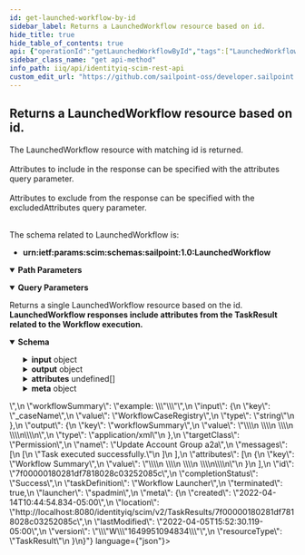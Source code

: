 ```yaml
---
id: get-launched-workflow-by-id
sidebar_label: Returns a LaunchedWorkflow resource based on id.
hide_title: true
hide_table_of_contents: true
api: {"operationId":"getLaunchedWorkflowById","tags":["LaunchedWorkflows"],"description":"The LaunchedWorkflow resource with matching id is returned.<br /><br />\nAttributes to include in the response can be specified with the attributes query parameter. <br /><br /> \nAttributes to exclude from the response can be specified with the excludedAttributes query parameter. <br /><br />\n\nThe schema related to LaunchedWorkflow is: \n- **urn:ietf:params:scim:schemas:sailpoint:1.0:LaunchedWorkflow**\n","parameters":[{"name":"launchedWorkflowId","in":"path","schema":{"type":"string","example":"c0a8019c802d1e5a81802eb2b57e020f"},"description":"id of LaunchedWorkflow resource.","required":true},{"in":"query","name":"attributes","schema":{"type":"string","example":"expiration"},"description":"A comma-separated list of attributes to return in the response. This query parameter supersedes excludedAttributes, so providing the same attribute(s) to both will result in the attribute(s) being returned."},{"in":"query","name":"excludedAttributes","schema":{"type":"string","example":"names"},"description":"A comma-separated list of attributes to exclude from the response. **Some attributes cannot be excluded.**"}],"responses":{"200":{"description":"Returns a single LaunchedWorkflow resource based on the id. <br /> **LaunchedWorkflow responses include attributes from the TaskResult related to the Workflow execution.**","content":{"application/json":{"schema":{"properties":{"partitioned":{"description":"Flag to indicate this TaskResult is partitioned. (From the TaskResult used to launch the Workflow).","type":"boolean","example":true},"completed":{"type":"string","format":"date-time","description":"The completed DateTime of the TaskResult. (From the TaskResult used to launch the Workflow).","example":"2022-04-14T10:45:26.098-05:00"},"type":{"description":"Type of the TaskResult. (From the TaskResult used to launch the Workflow).","type":"string","example":"Workflow"},"launched":{"type":"string","format":"date-time","description":"The launched DateTime of the TaskResult. (From the TaskResult used to launch the Workflow).","example":"2022-04-14T10:45:26.114-05:00"},"pendingSignOffs":{"description":"The number of pending signoffs of this TaskResult. (From the TaskResult used to launch the Workflow).","type":"integer","example":2},"workflowName":{"description":"Name of the Workflow to launch.","type":"string","example":"Update Account Group a2a"},"identityRequestId":{"description":"Id representing the identity request.","type":"string","example":"0000000002"},"workflowCaseId":{"description":"Id representing the workflow case (a running instance of a workflow).","type":"string","example":"7f000001806719888180675c8f8a016a"},"workflowProcessId":{"type":"string","description":"Id representing the workflow monitoring process log.","example":"7f000001806719888180675c8f8a0017b"},"retries":{"description":"The number of retries performed during the execution of provisioning activities.","type":"integer","example":1},"approvalSet":{"description":"XML representation of approvals.","type":"string","example":"example: <ApprovalSet><ApprovalItem application=\"Active Directory\" approver=\"James.Smith\" assignmentId=\"25701d226e9d4f98a8e42fcebb6113597\" displayName=\"Role\" displayValue=\"Benefits\" id=\"7e314fb9b307481682b42f8e714b5687\" name=\"assignedRoles\" operation=\"Add\" state=\"Pending\" value=\"Benefits\"><Attributes> <Map><entry key=\"comments\"/><entry key=\"Access Request Item\"/><entry key=\"flow\" value=\"AccessRequest\"/><entry key=\"id\" value=\"7f00000180281df7818028bfb3ab5c87\"/><entry key=\"interface\" value=\"IIQ\"/><entry key=\"operation\" value=\"RoleAdd\"/></Map></Attributes></ApprovalItem></ApprovalSet>"},"workflowSummary":{"description":"XML representation of the workflow summary.","type":"string","example":"example: \"<WorkflowSummary step=\"end\"><Interactions><ApprovalSummary completer=\"James Smith\" endDate=\"1651001587664\" owner=\"James.Smith\" request=\"Approve modification of entitlement ADDirectDemodata group: CN=a2a,OU=HierarchicalGroups,OU=DemoData,DC=test,DC=sailpoint,DC=com\" startDate=\"1651001561152\" state=\"Finished\" workItemId=\"7f000001806719888180675c9006016b\" workItemType=\"Approval\"/></Interactions></WorkflowSummary>\""},"input":{"description":"A list of input attributes of the Launched Workflow.","type":"object","properties":{"key":{"description":"The attribute key.","type":"string","example":"_caseName"},"value":{"description":"The attribute value.","type":"string","example":"WorkflowCaseRegistry"},"type":{"description":"The attribute type.","type":"string","example":"string"}}},"output":{"description":"A list of output attributes of the Launched Workflow.","type":"object","properties":{"key":{"description":"The attribute key.","type":"string","example":"workflowSummary"},"value":{"description":"The attribute value.","type":"string","example":"<WorkflowSummary step=\"end\">\\n  <Interactions>\\n    <ApprovalSummary completer=\"James Smith\" endDate=\"1651001587664\" owner=\"James.Smith\" request=\"Approve modification of entitlement ADDirectDemodata group: CN=a2a,OU=HierarchicalGroups,OU=DemoData,DC=test,DC=sailpoint,DC=com\" startDate=\"1651001561152\" state=\"Finished\" workItemId=\"7f000001806719888180675c9006016b\" workItemType=\"Approval\"/>\\n  </Interactions>\\n</WorkflowSummary>\\n"},"type":{"description":"The attribute type.","type":"string","example":"application/xml"}}},"targetClass":{"description":"Target Class of the TaskResult. (From the TaskResult used to launch the Workflow).","type":"string","example":"Permission"},"name":{"description":"Name of the TaskResult. (From the TaskResult used to launch the Workflow).","type":"string","example":"Update Account Group a2a"},"messages":{"description":"List of messages of the TaskResult. (From the TaskResult used to launch the Workflow).","type":"array","items":{"example":["Task executed successfully."]}},"attributes":{"description":"A list of attributes of the TaskResult. (From the TaskResult used to launch the Workflow).","type":"array","items":{"properties":{"key":{"description":"The attribute key.","type":"string","example":"Workflow Summary"},"value":{"description":"The attribute value.","type":"string","example":"<WorkflowSummary step=\"end\">\\n  <Interactions>\\n    <ApprovalSummary completer=\"James Smith\" endDate=\"1651001587664\" owner=\"James.Smith\" request=\"Approve modification of entitlement ADDirectDemodata group: CN=a2a,OU=HierarchicalGroups,OU=DemoData,DC=test,DC=sailpoint,DC=com\" startDate=\"1651001561152\" state=\"Finished\" workItemId=\"7f000001806719888180675c9006016b\" workItemType=\"Approval\"/>\\n  </Interactions>\\n</WorkflowSummary>\\n"}}}},"id":{"description":"Unique identifier of the TaskResult. (From the TaskResult used to launch the Workflow).","type":"string","example":"7f00000180281df7818028c03252085c"},"completionStatus":{"type":"string","description":"Completion Status of the TaskResult. (From the TaskResult used to launch the Workflow).","enum":["Success","Warning","Error","Terminated","TempError"],"example":"Success"},"taskDefinition":{"type":"string","description":"Name of the TaskDefinition of the TaskResult. (From the TaskResult used to launch the Workflow).","example":"Workflow Launcher"},"terminated":{"description":"Flag to indicate this TaskResult is terminated. (From the TaskResult used to launch the Workflow).","type":"boolean","example":true},"launcher":{"description":"Launcher of the TaskResult. (From the TaskResult used to launch the Workflow).","type":"string","example":"spadmin"},"meta":{"type":"object","properties":{"created":{"description":"DateTime when the TaskResult was created. (From the TaskResult used to launch the Workflow).","type":"string","format":"date-time","example":"2022-04-14T10:44:54.834-05:00"},"location":{"description":"URL to the TaskResult. (From the TaskResult used to launch the Workflow).","type":"string","example":"http://localhost:8080/identityiq/scim/v2/TaskResults/7f00000180281df7818028c03252085c"},"lastModified":{"description":"DateTime of TaskResult last modification. (From the TaskResult used to launch the Workflow).","type":"string","format":"date-time","example":"2022-04-05T15:52:30.119-05:00"},"version":{"description":"TaskResult version. (From the TaskResult used to launch the Workflow).","type":"string","example":"\"W\"1649951094834\""},"resourceType":{"description":"Resource type of the metadata subject. (From the TaskResult used to launch the Workflow).","type":"string","example":"TaskResult"}}}}}}}}},"method":"get","path":"/LaunchedWorkflow/{launchedWorkflowId}","servers":[{"url":"http://localhost:8080/identityiq/scim/v2","description":"IdentityIQ SCIM server basepath and path to API."}],"security":[{"basicAuth":[]}],"securitySchemes":{"basicAuth":{"type":"http","scheme":"basic"}},"info":{"description":"IdentityIQ REST Endpoint Interface Documentation for SCIM\n","version":"8.3","title":"IdentityIQ SCIM REST API"},"postman":{"name":"Returns a LaunchedWorkflow resource based on id.","description":{"content":"The LaunchedWorkflow resource with matching id is returned.<br /><br />\nAttributes to include in the response can be specified with the attributes query parameter. <br /><br /> \nAttributes to exclude from the response can be specified with the excludedAttributes query parameter. <br /><br />\n\nThe schema related to LaunchedWorkflow is: \n- **urn:ietf:params:scim:schemas:sailpoint:1.0:LaunchedWorkflow**\n","type":"text/plain"},"url":{"path":["LaunchedWorkflow",":launchedWorkflowId"],"host":["{{baseUrl}}"],"query":[{"disabled":false,"description":{"content":"A comma-separated list of attributes to return in the response. This query parameter supersedes excludedAttributes, so providing the same attribute(s) to both will result in the attribute(s) being returned.","type":"text/plain"},"key":"attributes","value":""},{"disabled":false,"description":{"content":"A comma-separated list of attributes to exclude from the response. **Some attributes cannot be excluded.**","type":"text/plain"},"key":"excludedAttributes","value":""}],"variable":[{"disabled":false,"description":{"content":"(Required) id of LaunchedWorkflow resource.","type":"text/plain"},"type":"any","value":"","key":"launchedWorkflowId"}]},"header":[{"key":"Accept","value":"application/json"}],"method":"GET"}}
sidebar_class_name: "get api-method"
info_path: iiq/api/identityiq-scim-rest-api
custom_edit_url: "https://github.com/sailpoint-oss/developer.sailpoint.com/issues/new?assignees=&labels=&template=bug-report.md&title=%5BBug%5D+Your+Bug+Report+Here Requesting changes to 'Returns a LaunchedWorkflow resource based on id.' (get-launched-workflow-by-id)"
---
```



## Returns a LaunchedWorkflow resource based on id.



The LaunchedWorkflow resource with matching id is returned.<br /><br />
Attributes to include in the response can be specified with the attributes query parameter. <br /><br /> 
Attributes to exclude from the response can be specified with the excludedAttributes query parameter. <br /><br />

The schema related to LaunchedWorkflow is: 
- **urn:ietf:params:scim:schemas:sailpoint:1.0:LaunchedWorkflow**


<details style={{"marginBottom":"1rem"}} data-collapsed={false} open={true}><summary style={{}}><strong>Path Parameters</strong></summary><div><ul><ParamsItem className={"paramsItem"} param={{"name":"launchedWorkflowId","in":"path","schema":{"type":"string","example":"c0a8019c802d1e5a81802eb2b57e020f"},"description":"id of LaunchedWorkflow resource.","required":true}}></ParamsItem></ul></div></details><details style={{"marginBottom":"1rem"}} data-collapsed={false} open={true}><summary style={{}}><strong>Query Parameters</strong></summary><div><ul><ParamsItem className={"paramsItem"} param={{"in":"query","name":"attributes","schema":{"type":"string","example":"expiration"},"description":"A comma-separated list of attributes to return in the response. This query parameter supersedes excludedAttributes, so providing the same attribute(s) to both will result in the attribute(s) being returned."}}></ParamsItem><ParamsItem className={"paramsItem"} param={{"in":"query","name":"excludedAttributes","schema":{"type":"string","example":"names"},"description":"A comma-separated list of attributes to exclude from the response. **Some attributes cannot be excluded.**"}}></ParamsItem></ul></div></details><div><ApiTabs><TabItem label={"200"} value={"200"}><div>

Returns a single LaunchedWorkflow resource based on the id. <br /> **LaunchedWorkflow responses include attributes from the TaskResult related to the Workflow execution.**

</div><div><MimeTabs schemaType={"response"}><TabItem label={"application/json"} value={"application/json"}><SchemaTabs><TabItem label={"Schema"} value={"Schema"}><details style={{}} data-collapsed={false} open={true}><summary style={{"textAlign":"left"}}><strong>Schema</strong></summary><div style={{"textAlign":"left","marginLeft":"1rem"}}></div><ul style={{"marginLeft":"1rem"}}><SchemaItem collapsible={false} name={"partitioned"} required={false} deprecated={undefined} schemaDescription={"Flag to indicate this TaskResult is partitioned. (From the TaskResult used to launch the Workflow)."} schemaName={"boolean"} qualifierMessage={undefined} defaultValue={undefined}></SchemaItem><SchemaItem collapsible={false} name={"completed"} required={false} deprecated={undefined} schemaDescription={"The completed DateTime of the TaskResult. (From the TaskResult used to launch the Workflow)."} schemaName={"date-time"} qualifierMessage={undefined} defaultValue={undefined}></SchemaItem><SchemaItem collapsible={false} name={"type"} required={false} deprecated={undefined} schemaDescription={"Type of the TaskResult. (From the TaskResult used to launch the Workflow)."} schemaName={"string"} qualifierMessage={undefined} defaultValue={undefined}></SchemaItem><SchemaItem collapsible={false} name={"launched"} required={false} deprecated={undefined} schemaDescription={"The launched DateTime of the TaskResult. (From the TaskResult used to launch the Workflow)."} schemaName={"date-time"} qualifierMessage={undefined} defaultValue={undefined}></SchemaItem><SchemaItem collapsible={false} name={"pendingSignOffs"} required={false} deprecated={undefined} schemaDescription={"The number of pending signoffs of this TaskResult. (From the TaskResult used to launch the Workflow)."} schemaName={"integer"} qualifierMessage={undefined} defaultValue={undefined}></SchemaItem><SchemaItem collapsible={false} name={"workflowName"} required={false} deprecated={undefined} schemaDescription={"Name of the Workflow to launch."} schemaName={"string"} qualifierMessage={undefined} defaultValue={undefined}></SchemaItem><SchemaItem collapsible={false} name={"identityRequestId"} required={false} deprecated={undefined} schemaDescription={"Id representing the identity request."} schemaName={"string"} qualifierMessage={undefined} defaultValue={undefined}></SchemaItem><SchemaItem collapsible={false} name={"workflowCaseId"} required={false} deprecated={undefined} schemaDescription={"Id representing the workflow case (a running instance of a workflow)."} schemaName={"string"} qualifierMessage={undefined} defaultValue={undefined}></SchemaItem><SchemaItem collapsible={false} name={"workflowProcessId"} required={false} deprecated={undefined} schemaDescription={"Id representing the workflow monitoring process log."} schemaName={"string"} qualifierMessage={undefined} defaultValue={undefined}></SchemaItem><SchemaItem collapsible={false} name={"retries"} required={false} deprecated={undefined} schemaDescription={"The number of retries performed during the execution of provisioning activities."} schemaName={"integer"} qualifierMessage={undefined} defaultValue={undefined}></SchemaItem><SchemaItem collapsible={false} name={"approvalSet"} required={false} deprecated={undefined} schemaDescription={"XML representation of approvals."} schemaName={"string"} qualifierMessage={undefined} defaultValue={undefined}></SchemaItem><SchemaItem collapsible={false} name={"workflowSummary"} required={false} deprecated={undefined} schemaDescription={"XML representation of the workflow summary."} schemaName={"string"} qualifierMessage={undefined} defaultValue={undefined}></SchemaItem><SchemaItem collapsible={true} className={"schemaItem"}><details style={{}}><summary style={{}}><strong>input</strong><span style={{"opacity":"0.6"}}> object</span></summary><div style={{"marginLeft":"1rem"}}><div style={{"marginTop":".5rem","marginBottom":".5rem"}}>

A list of input attributes of the Launched Workflow.

</div><SchemaItem collapsible={false} name={"key"} required={false} deprecated={undefined} schemaDescription={"The attribute key."} schemaName={"string"} qualifierMessage={undefined} defaultValue={undefined}></SchemaItem><SchemaItem collapsible={false} name={"value"} required={false} deprecated={undefined} schemaDescription={"The attribute value."} schemaName={"string"} qualifierMessage={undefined} defaultValue={undefined}></SchemaItem><SchemaItem collapsible={false} name={"type"} required={false} deprecated={undefined} schemaDescription={"The attribute type."} schemaName={"string"} qualifierMessage={undefined} defaultValue={undefined}></SchemaItem></div></details></SchemaItem><SchemaItem collapsible={true} className={"schemaItem"}><details style={{}}><summary style={{}}><strong>output</strong><span style={{"opacity":"0.6"}}> object</span></summary><div style={{"marginLeft":"1rem"}}><div style={{"marginTop":".5rem","marginBottom":".5rem"}}>

A list of output attributes of the Launched Workflow.

</div><SchemaItem collapsible={false} name={"key"} required={false} deprecated={undefined} schemaDescription={"The attribute key."} schemaName={"string"} qualifierMessage={undefined} defaultValue={undefined}></SchemaItem><SchemaItem collapsible={false} name={"value"} required={false} deprecated={undefined} schemaDescription={"The attribute value."} schemaName={"string"} qualifierMessage={undefined} defaultValue={undefined}></SchemaItem><SchemaItem collapsible={false} name={"type"} required={false} deprecated={undefined} schemaDescription={"The attribute type."} schemaName={"string"} qualifierMessage={undefined} defaultValue={undefined}></SchemaItem></div></details></SchemaItem><SchemaItem collapsible={false} name={"targetClass"} required={false} deprecated={undefined} schemaDescription={"Target Class of the TaskResult. (From the TaskResult used to launch the Workflow)."} schemaName={"string"} qualifierMessage={undefined} defaultValue={undefined}></SchemaItem><SchemaItem collapsible={false} name={"name"} required={false} deprecated={undefined} schemaDescription={"Name of the TaskResult. (From the TaskResult used to launch the Workflow)."} schemaName={"string"} qualifierMessage={undefined} defaultValue={undefined}></SchemaItem><SchemaItem collapsible={false} name={"messages"} required={false} deprecated={undefined} schemaDescription={"List of messages of the TaskResult. (From the TaskResult used to launch the Workflow)."} schemaName={"undefined[]"} qualifierMessage={undefined} defaultValue={undefined}></SchemaItem><SchemaItem collapsible={true} className={"schemaItem"}><details style={{}}><summary style={{}}><strong>attributes</strong><span style={{"opacity":"0.6"}}> undefined[]</span></summary><div style={{"marginLeft":"1rem"}}><div style={{"marginTop":".5rem","marginBottom":".5rem"}}>

A list of attributes of the TaskResult. (From the TaskResult used to launch the Workflow).

</div><SchemaItem collapsible={false} name={"key"} required={false} deprecated={undefined} schemaDescription={"The attribute key."} schemaName={"string"} qualifierMessage={undefined} defaultValue={undefined}></SchemaItem><SchemaItem collapsible={false} name={"value"} required={false} deprecated={undefined} schemaDescription={"The attribute value."} schemaName={"string"} qualifierMessage={undefined} defaultValue={undefined}></SchemaItem></div></details></SchemaItem><SchemaItem collapsible={false} name={"id"} required={false} deprecated={undefined} schemaDescription={"Unique identifier of the TaskResult. (From the TaskResult used to launch the Workflow)."} schemaName={"string"} qualifierMessage={undefined} defaultValue={undefined}></SchemaItem><SchemaItem collapsible={false} name={"completionStatus"} required={false} deprecated={undefined} schemaDescription={"Completion Status of the TaskResult. (From the TaskResult used to launch the Workflow)."} schemaName={"string"} qualifierMessage={"**Possible values:** [`Success`, `Warning`, `Error`, `Terminated`, `TempError`]"} defaultValue={undefined}></SchemaItem><SchemaItem collapsible={false} name={"taskDefinition"} required={false} deprecated={undefined} schemaDescription={"Name of the TaskDefinition of the TaskResult. (From the TaskResult used to launch the Workflow)."} schemaName={"string"} qualifierMessage={undefined} defaultValue={undefined}></SchemaItem><SchemaItem collapsible={false} name={"terminated"} required={false} deprecated={undefined} schemaDescription={"Flag to indicate this TaskResult is terminated. (From the TaskResult used to launch the Workflow)."} schemaName={"boolean"} qualifierMessage={undefined} defaultValue={undefined}></SchemaItem><SchemaItem collapsible={false} name={"launcher"} required={false} deprecated={undefined} schemaDescription={"Launcher of the TaskResult. (From the TaskResult used to launch the Workflow)."} schemaName={"string"} qualifierMessage={undefined} defaultValue={undefined}></SchemaItem><SchemaItem collapsible={true} className={"schemaItem"}><details style={{}}><summary style={{}}><strong>meta</strong><span style={{"opacity":"0.6"}}> object</span></summary><div style={{"marginLeft":"1rem"}}><SchemaItem collapsible={false} name={"created"} required={false} deprecated={undefined} schemaDescription={"DateTime when the TaskResult was created. (From the TaskResult used to launch the Workflow)."} schemaName={"date-time"} qualifierMessage={undefined} defaultValue={undefined}></SchemaItem><SchemaItem collapsible={false} name={"location"} required={false} deprecated={undefined} schemaDescription={"URL to the TaskResult. (From the TaskResult used to launch the Workflow)."} schemaName={"string"} qualifierMessage={undefined} defaultValue={undefined}></SchemaItem><SchemaItem collapsible={false} name={"lastModified"} required={false} deprecated={undefined} schemaDescription={"DateTime of TaskResult last modification. (From the TaskResult used to launch the Workflow)."} schemaName={"date-time"} qualifierMessage={undefined} defaultValue={undefined}></SchemaItem><SchemaItem collapsible={false} name={"version"} required={false} deprecated={undefined} schemaDescription={"TaskResult version. (From the TaskResult used to launch the Workflow)."} schemaName={"string"} qualifierMessage={undefined} defaultValue={undefined}></SchemaItem><SchemaItem collapsible={false} name={"resourceType"} required={false} deprecated={undefined} schemaDescription={"Resource type of the metadata subject. (From the TaskResult used to launch the Workflow)."} schemaName={"string"} qualifierMessage={undefined} defaultValue={undefined}></SchemaItem></div></details></SchemaItem></ul></details></TabItem><TabItem label={"Example (from schema)"} value={"Example (from schema)"}><ResponseSamples responseExample={"{\n  \"partitioned\": true,\n  \"completed\": \"2022-04-14T10:45:26.098-05:00\",\n  \"type\": \"Workflow\",\n  \"launched\": \"2022-04-14T10:45:26.114-05:00\",\n  \"pendingSignOffs\": 2,\n  \"workflowName\": \"Update Account Group a2a\",\n  \"identityRequestId\": \"0000000002\",\n  \"workflowCaseId\": \"7f000001806719888180675c8f8a016a\",\n  \"workflowProcessId\": \"7f000001806719888180675c8f8a0017b\",\n  \"retries\": 1,\n  \"approvalSet\": \"example: <ApprovalSet><ApprovalItem application=\\\"Active Directory\\\" approver=\\\"James.Smith\\\" assignmentId=\\\"25701d226e9d4f98a8e42fcebb6113597\\\" displayName=\\\"Role\\\" displayValue=\\\"Benefits\\\" id=\\\"7e314fb9b307481682b42f8e714b5687\\\" name=\\\"assignedRoles\\\" operation=\\\"Add\\\" state=\\\"Pending\\\" value=\\\"Benefits\\\"><Attributes> <Map><entry key=\\\"comments\\\"/><entry key=\\\"Access Request Item\\\"/><entry key=\\\"flow\\\" value=\\\"AccessRequest\\\"/><entry key=\\\"id\\\" value=\\\"7f00000180281df7818028bfb3ab5c87\\\"/><entry key=\\\"interface\\\" value=\\\"IIQ\\\"/><entry key=\\\"operation\\\" value=\\\"RoleAdd\\\"/></Map></Attributes></ApprovalItem></ApprovalSet>\",\n  \"workflowSummary\": \"example: \\\"<WorkflowSummary step=\\\"end\\\"><Interactions><ApprovalSummary completer=\\\"James Smith\\\" endDate=\\\"1651001587664\\\" owner=\\\"James.Smith\\\" request=\\\"Approve modification of entitlement ADDirectDemodata group: CN=a2a,OU=HierarchicalGroups,OU=DemoData,DC=test,DC=sailpoint,DC=com\\\" startDate=\\\"1651001561152\\\" state=\\\"Finished\\\" workItemId=\\\"7f000001806719888180675c9006016b\\\" workItemType=\\\"Approval\\\"/></Interactions></WorkflowSummary>\\\"\",\n  \"input\": {\n    \"key\": \"_caseName\",\n    \"value\": \"WorkflowCaseRegistry\",\n    \"type\": \"string\"\n  },\n  \"output\": {\n    \"key\": \"workflowSummary\",\n    \"value\": \"<WorkflowSummary step=\\\"end\\\">\\\\n  <Interactions>\\\\n    <ApprovalSummary completer=\\\"James Smith\\\" endDate=\\\"1651001587664\\\" owner=\\\"James.Smith\\\" request=\\\"Approve modification of entitlement ADDirectDemodata group: CN=a2a,OU=HierarchicalGroups,OU=DemoData,DC=test,DC=sailpoint,DC=com\\\" startDate=\\\"1651001561152\\\" state=\\\"Finished\\\" workItemId=\\\"7f000001806719888180675c9006016b\\\" workItemType=\\\"Approval\\\"/>\\\\n  </Interactions>\\\\n</WorkflowSummary>\\\\n\",\n    \"type\": \"application/xml\"\n  },\n  \"targetClass\": \"Permission\",\n  \"name\": \"Update Account Group a2a\",\n  \"messages\": [\n    [\n      \"Task executed successfully.\"\n    ]\n  ],\n  \"attributes\": [\n    {\n      \"key\": \"Workflow Summary\",\n      \"value\": \"<WorkflowSummary step=\\\"end\\\">\\\\n  <Interactions>\\\\n    <ApprovalSummary completer=\\\"James Smith\\\" endDate=\\\"1651001587664\\\" owner=\\\"James.Smith\\\" request=\\\"Approve modification of entitlement ADDirectDemodata group: CN=a2a,OU=HierarchicalGroups,OU=DemoData,DC=test,DC=sailpoint,DC=com\\\" startDate=\\\"1651001561152\\\" state=\\\"Finished\\\" workItemId=\\\"7f000001806719888180675c9006016b\\\" workItemType=\\\"Approval\\\"/>\\\\n  </Interactions>\\\\n</WorkflowSummary>\\\\n\"\n    }\n  ],\n  \"id\": \"7f00000180281df7818028c03252085c\",\n  \"completionStatus\": \"Success\",\n  \"taskDefinition\": \"Workflow Launcher\",\n  \"terminated\": true,\n  \"launcher\": \"spadmin\",\n  \"meta\": {\n    \"created\": \"2022-04-14T10:44:54.834-05:00\",\n    \"location\": \"http://localhost:8080/identityiq/scim/v2/TaskResults/7f00000180281df7818028c03252085c\",\n    \"lastModified\": \"2022-04-05T15:52:30.119-05:00\",\n    \"version\": \"\\\"W\\\"1649951094834\\\"\",\n    \"resourceType\": \"TaskResult\"\n  }\n}"} language={"json"}></ResponseSamples></TabItem></SchemaTabs></TabItem></MimeTabs></div></TabItem></ApiTabs></div>